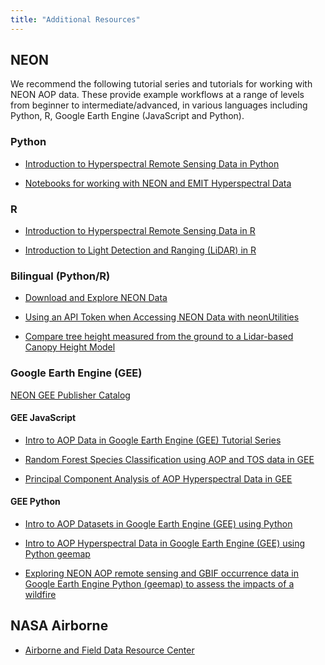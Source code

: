```yaml
---
title: "Additional Resources"
---
```


## NEON

We recommend the following tutorial series and tutorials for working with NEON AOP data. These provide example workflows at a range of levels from beginner to intermediate/advanced, in various languages including Python, R, Google Earth Engine (JavaScript and Python).

### Python

- [Introduction to Hyperspectral Remote Sensing Data in Python](https://www.neonscience.org/resources/learning-hub/tutorials/introduction-hyperspectral-remote-sensing-data-python)

- [Notebooks for working with NEON and EMIT Hyperspectral Data](https://github.com/nasa/VITALS/tree/main/community_contributed/NEON_EMIT)

### R

- [Introduction to Hyperspectral Remote Sensing Data in R](https://www.neonscience.org/resources/learning-hub/tutorials/introduction-hyperspectral-remote-sensing-data-r)

- [Introduction to Light Detection and Ranging (LiDAR) in R](https://www.neonscience.org/resources/learning-hub/tutorials/introduction-light-detection-and-ranging-lidar-r)

### Bilingual (Python/R)

- [Download and Explore NEON Data](https://www.neonscience.org/resources/learning-hub/tutorials/download-explore-neon-data)

- [Using an API Token when Accessing NEON Data with neonUtilities](https://www.neonscience.org/resources/learning-hub/tutorials/neon-api-tokens-tutorial)

- [Compare tree height measured from the ground to a Lidar-based Canopy Height Model](https://www.neonscience.org/resources/learning-hub/tutorials/tree-heights-veg-structure-chm)

### Google Earth Engine (GEE)

[NEON GEE Publisher Catalog](https://developers.google.com/earth-engine/datasets/publisher/neon-prod-earthengine)

#### GEE JavaScript

- [Intro to AOP Data in Google Earth Engine (GEE) Tutorial Series](https://www.neonscience.org/resources/learning-hub/tutorials/intro-aop-data-google-earth-engine-gee-tutorial-series)

- [Random Forest Species Classification using AOP and TOS data in GEE](https://www.neonscience.org/resources/learning-hub/tutorials/aop-gee-random-forest-classification)

- [Principal Component Analysis of AOP Hyperspectral Data in GEE](https://www.neonscience.org/resources/learning-hub/tutorials/aop-gee-refl-pca)

#### GEE Python

- [Intro to AOP Datasets in Google Earth Engine (GEE) using Python](https://www.neonscience.org/resources/learning-hub/tutorials/aop-gee-py-intro)

- [Intro to AOP Hyperspectral Data in Google Earth Engine (GEE) using Python geemap](https://www.neonscience.org/resources/learning-hub/tutorials/aop-refl-py-geemap)

- [Exploring NEON AOP remote sensing and GBIF occurrence data in Google Earth Engine Python (geemap) to assess the impacts of a wildfire](https://www.neonscience.org/resources/learning-hub/tutorials/aop-gbif-gee-py)


## NASA Airborne

- [Airborne and Field Data Resource Center](https://www.earthdata.nasa.gov/centers/afdrc)